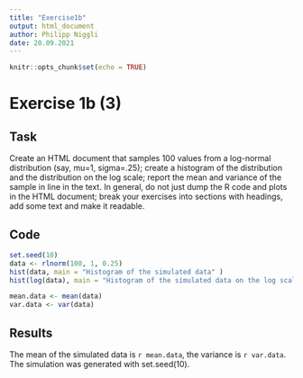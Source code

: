 ```yaml
---
title: "Exercise1b"
output: html_document
author: Philipp Niggli
date: 20.09.2021
---
```


```r
knitr::opts_chunk$set(echo = TRUE)
```

# Exercise 1b (3)

## Task
Create an HTML document that samples 100 values from a log-normal distribution (say, mu=1, sigma=.25); create a histogram of the distribution and the distribution on the log scale; report the mean and variance of the sample in line in the text. In general, do not just dump the R code and plots in the HTML document; break your exercises into sections with headings, add some text and make it readable.

## Code
```r
set.seed(10)
data <- rlnorm(100, 1, 0.25)
hist(data, main = "Histogram of the simulated data" )
hist(log(data), main = "Histogram of the simulated data on the log scale")

mean.data <- mean(data)
var.data <- var(data)
```


## Results
The mean of the simulated data is `r mean.data`, the variance is `r var.data`. The simulation was generated with set.seed(10).


